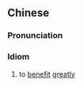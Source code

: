 {{also|获益匪浅}}
==Chinese==
{{zh-forms|s=获益匪浅|type=211}}

===Pronunciation===
{{zh-pron
|m=huòyìfěiqiǎn
|cat=id
}}

===Idiom===
{{zh-idiom}}

# to [[benefit]] [[greatly]]